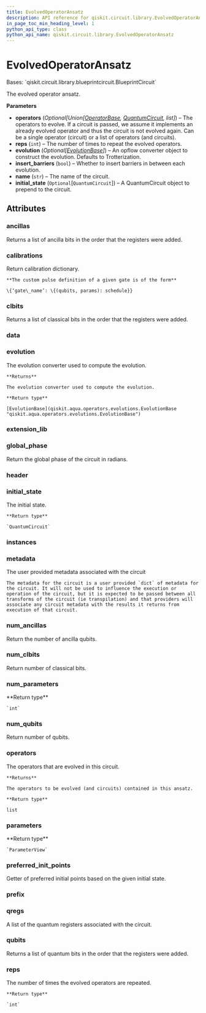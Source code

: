 ```yaml
---
title: EvolvedOperatorAnsatz
description: API reference for qiskit.circuit.library.EvolvedOperatorAnsatz
in_page_toc_min_heading_level: 1
python_api_type: class
python_api_name: qiskit.circuit.library.EvolvedOperatorAnsatz
---
```


# EvolvedOperatorAnsatz

<Class id="qiskit.circuit.library.EvolvedOperatorAnsatz" isDedicatedPage={true} github="https://github.com/qiskit/qiskit/tree/stable/0.18/qiskit/circuit/library/evolved_operator_ansatz.py" signature="EvolvedOperatorAnsatz(operators=None, reps=1, evolution=None, insert_barriers=False, name='EvolvedOps', initial_state=None)">
  Bases: `qiskit.circuit.library.blueprintcircuit.BlueprintCircuit`

  The evolved operator ansatz.

  **Parameters**

  *   **operators** (*Optional\[Union\[*[*OperatorBase*](qiskit.aqua.operators.OperatorBase "qiskit.aqua.operators.OperatorBase")*,* [*QuantumCircuit*](qiskit.circuit.QuantumCircuit "qiskit.circuit.QuantumCircuit")*, list]*) – The operators to evolve. If a circuit is passed, we assume it implements an already evolved operator and thus the circuit is not evolved again. Can be a single operator (circuit) or a list of operators (and circuits).
  *   **reps** (`int`) – The number of times to repeat the evolved operators.
  *   **evolution** (*Optional\[*[*EvolutionBase*](qiskit.aqua.operators.evolutions.EvolutionBase "qiskit.aqua.operators.evolutions.EvolutionBase")*]*) – An opflow converter object to construct the evolution. Defaults to Trotterization.
  *   **insert\_barriers** (`bool`) – Whether to insert barriers in between each evolution.
  *   **name** (`str`) – The name of the circuit.
  *   **initial\_state** (`Optional`\[`QuantumCircuit`]) – A QuantumCircuit object to prepend to the circuit.

  ## Attributes

  ### ancillas

  <Attribute id="qiskit.circuit.library.EvolvedOperatorAnsatz.ancillas" name="ancillas">
    Returns a list of ancilla bits in the order that the registers were added.
  </Attribute>

  ### calibrations

  <Attribute id="qiskit.circuit.library.EvolvedOperatorAnsatz.calibrations" name="calibrations">
    Return calibration dictionary.

    **The custom pulse definition of a given gate is of the form**

    \{‘gate\_name’: \{(qubits, params): schedule}}
  </Attribute>

  ### clbits

  <Attribute id="qiskit.circuit.library.EvolvedOperatorAnsatz.clbits" name="clbits">
    Returns a list of classical bits in the order that the registers were added.
  </Attribute>

  ### data

  <Attribute id="qiskit.circuit.library.EvolvedOperatorAnsatz.data" name="data" />

  ### evolution

  <Attribute id="qiskit.circuit.library.EvolvedOperatorAnsatz.evolution" name="evolution">
    The evolution converter used to compute the evolution.

    **Returns**

    The evolution converter used to compute the evolution.

    **Return type**

    [EvolutionBase](qiskit.aqua.operators.evolutions.EvolutionBase "qiskit.aqua.operators.evolutions.EvolutionBase")
  </Attribute>

  ### extension\_lib

  <Attribute id="qiskit.circuit.library.EvolvedOperatorAnsatz.extension_lib" name="extension_lib" attributeValue="= 'include &#x22;qelib1.inc&#x22;;'" />

  ### global\_phase

  <Attribute id="qiskit.circuit.library.EvolvedOperatorAnsatz.global_phase" name="global_phase">
    Return the global phase of the circuit in radians.
  </Attribute>

  ### header

  <Attribute id="qiskit.circuit.library.EvolvedOperatorAnsatz.header" name="header" attributeValue="= 'OPENQASM 2.0;'" />

  ### initial\_state

  <Attribute id="qiskit.circuit.library.EvolvedOperatorAnsatz.initial_state" name="initial_state">
    The initial state.

    **Return type**

    `QuantumCircuit`
  </Attribute>

  ### instances

  <Attribute id="qiskit.circuit.library.EvolvedOperatorAnsatz.instances" name="instances" attributeValue="= 16" />

  ### metadata

  <Attribute id="qiskit.circuit.library.EvolvedOperatorAnsatz.metadata" name="metadata">
    The user provided metadata associated with the circuit

    The metadata for the circuit is a user provided `dict` of metadata for the circuit. It will not be used to influence the execution or operation of the circuit, but it is expected to be passed between all transforms of the circuit (ie transpilation) and that providers will associate any circuit metadata with the results it returns from execution of that circuit.
  </Attribute>

  ### num\_ancillas

  <Attribute id="qiskit.circuit.library.EvolvedOperatorAnsatz.num_ancillas" name="num_ancillas">
    Return the number of ancilla qubits.
  </Attribute>

  ### num\_clbits

  <Attribute id="qiskit.circuit.library.EvolvedOperatorAnsatz.num_clbits" name="num_clbits">
    Return number of classical bits.
  </Attribute>

  ### num\_parameters

  <Attribute id="qiskit.circuit.library.EvolvedOperatorAnsatz.num_parameters" name="num_parameters">
    **Return type**

    `int`
  </Attribute>

  ### num\_qubits

  <Attribute id="qiskit.circuit.library.EvolvedOperatorAnsatz.num_qubits" name="num_qubits">
    Return number of qubits.
  </Attribute>

  ### operators

  <Attribute id="qiskit.circuit.library.EvolvedOperatorAnsatz.operators" name="operators">
    The operators that are evolved in this circuit.

    **Returns**

    The operators to be evolved (and circuits) contained in this ansatz.

    **Return type**

    list
  </Attribute>

  ### parameters

  <Attribute id="qiskit.circuit.library.EvolvedOperatorAnsatz.parameters" name="parameters">
    **Return type**

    `ParameterView`
  </Attribute>

  ### preferred\_init\_points

  <Attribute id="qiskit.circuit.library.EvolvedOperatorAnsatz.preferred_init_points" name="preferred_init_points">
    Getter of preferred initial points based on the given initial state.
  </Attribute>

  ### prefix

  <Attribute id="qiskit.circuit.library.EvolvedOperatorAnsatz.prefix" name="prefix" attributeValue="= 'circuit'" />

  ### qregs

  <Attribute id="qiskit.circuit.library.EvolvedOperatorAnsatz.qregs" name="qregs">
    A list of the quantum registers associated with the circuit.
  </Attribute>

  ### qubits

  <Attribute id="qiskit.circuit.library.EvolvedOperatorAnsatz.qubits" name="qubits">
    Returns a list of quantum bits in the order that the registers were added.
  </Attribute>

  ### reps

  <Attribute id="qiskit.circuit.library.EvolvedOperatorAnsatz.reps" name="reps">
    The number of times the evolved operators are repeated.

    **Return type**

    `int`
  </Attribute>
</Class>

